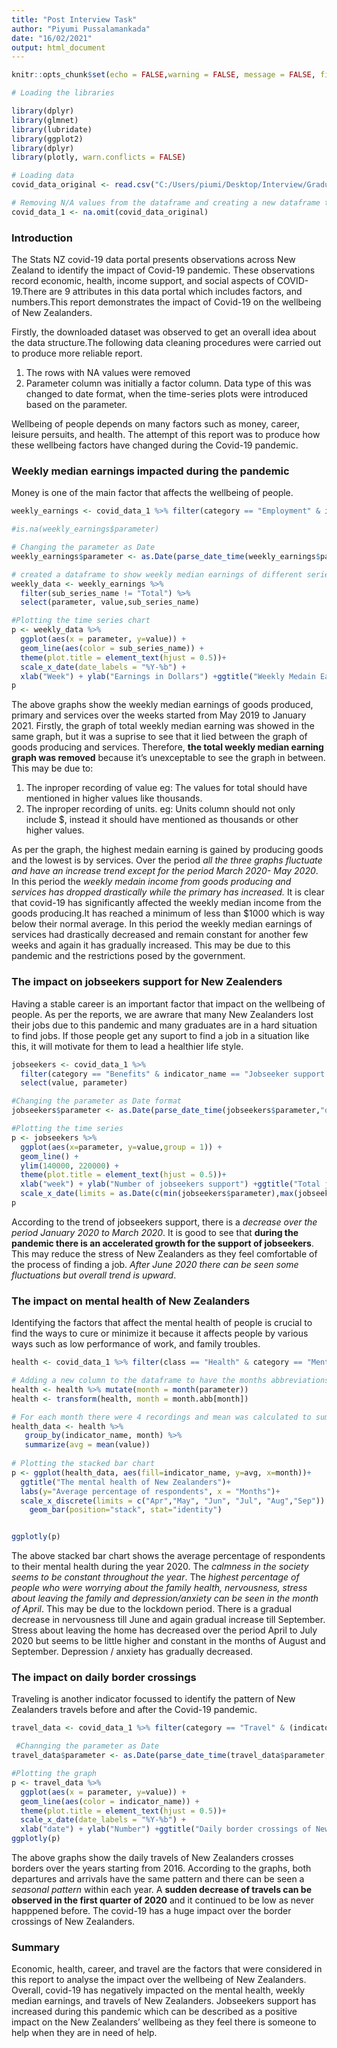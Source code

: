 ```yaml
---
title: "Post Interview Task"
author: "Piyumi Pussalamankada"
date: "16/02/2021"
output: html_document
---
```


```r
knitr::opts_chunk$set(echo = FALSE,warning = FALSE, message = FALSE, fig.showtext = TRUE)
```


```r
# Loading the libraries

library(dplyr)
library(glmnet)
library(lubridate) 
library(ggplot2)
library(dplyr)
library(plotly, warn.conflicts = FALSE)
```

```r
# Loading data
covid_data_original <- read.csv("C:/Users/piumi/Desktop/Interview/Graduate_Analyst_Feb/Covid.csv")
```

```r

# Removing N/A values from the dataframe and creating a new dataframe to use for the below graphs
covid_data_1 <- na.omit(covid_data_original)
```

### Introduction

The Stats NZ covid-19 data portal presents observations across New Zealand to identify the impact of Covid-19 pandemic. These observations record economic, health, income support, and social aspects of COVID-19.There are 9 attributes in this data portal which includes factors, and numbers.This report demonstrates the impact of Covid-19 on the wellbeing of New Zealanders.


<p>Firstly, the downloaded dataset was observed to get an overall idea about the data structure.The following data cleaning procedures were carried out to produce more reliable report.</p>
1. The rows with NA values were removed
2. Parameter column was initially a factor column. Data type of this was changed to date format, when the time-series plots were introduced based on the parameter.

Wellbeing of people depends on many factors such as money, career, leisure persuits, and health. The attempt of this report was to produce how these wellbeing factors have changed during the Covid-19 pandemic. 

### Weekly median earnings impacted during the pandemic

Money is one of the main factor that affects the wellbeing of people.

```r

weekly_earnings <- covid_data_1 %>% filter(category == "Employment" & indicator_name == "Weekly median earnings (34 days)")

#is.na(weekly_earnings$parameter) 

# Changing the parameter as Date
weekly_earnings$parameter <- as.Date(parse_date_time(weekly_earnings$parameter,"dmy"))

# created a dataframe to show weekly median earnings of different series except for "total"
weekly_data <- weekly_earnings %>%
  filter(sub_series_name != "Total") %>%
  select(parameter, value,sub_series_name) 

#Plotting the time series chart
p <- weekly_data %>%
  ggplot(aes(x = parameter, y=value)) +
  geom_line(aes(color = sub_series_name)) +
  theme(plot.title = element_text(hjust = 0.5))+
  scale_x_date(date_labels = "%Y-%b") +
  xlab("Week") + ylab("Earnings in Dollars") +ggtitle("Weekly Medain Earnings")
p
```

<p>The above graphs show the weekly median earnings of goods produced, primary and services over the weeks started from May 2019 to January 2021. Firstly, the graph of total weekly median earning was showed in the same graph, but it was a suprise to see that it lied between the graph of goods producing and services. Therefore, **the total weekly median earning graph was removed** because it's unexceptable to see the graph in between. This may be due to:</p>
1. The inproper recording of value 
eg: The values for total should have mentioned in higher values like thousands.
2. The inproper recording of units. 
eg: Units column should not only include $, instead it should have mentioned as thousands or other higher values.

<p>As per the graph, the highest medain earning is gained by producing goods and the lowest is by services. Over the period *all the three graphs fluctuate and have an increase trend except for the period March 2020- May 2020*. In this period the *weekly medain income from goods producing and services has dropped drastically while the primary has increased.* It is clear that covid-19 has significantly affected the weekly median income from the goods producing.It has reached a minimum of less than $1000 which is way below their normal average. In this period the weekly median earnings of services had drastically decreased and remain constant for another few weeks and again it has gradually increased. This may be due to this pandemic and the restrictions posed by the government.</p>

### The impact on jobseekers support for New Zealenders
Having a stable career is an important factor that impact on the wellbeing of people. As per the reports, we are awrare that many New Zealanders lost their jobs due to this pandemic and many graduates are in a hard situation to find jobs. If those people get any suport to find a job in a situation like this, it will motivate for them to lead a healthier life style. 

```r

jobseekers <- covid_data_1 %>% 
  filter(category == "Benefits" & indicator_name == "Jobseeker support by region - weekly" & series_name == "Total") %>%
  select(value, parameter)

#Changing the parameter as Date format
jobseekers$parameter <- as.Date(parse_date_time(jobseekers$parameter,"dmy"))

#Plotting the time series
p <- jobseekers %>%
  ggplot(aes(x=parameter, y=value,group = 1)) +
  geom_line() +
  ylim(140000, 220000) +
  theme(plot.title = element_text(hjust = 0.5))+
  xlab("week") + ylab("Number of jobseekers support") +ggtitle("Total jobseekers support by region - weekly") +
  scale_x_date(limits = as.Date(c(min(jobseekers$parameter),max(jobseekers$parameter))))
p
```

According to the trend of jobseekers support, there is a *decrease over the period January 2020 to March 2020*. It is good to see that **during the pandemic there is an accelerated growth for the support of jobseekers**. This may reduce the stress of New Zealanders as they feel comfortable of the process of finding a job. *After June 2020 there can be seen some fluctuations but overall trend is upward*. 

### The impact on mental health of New Zealanders

Identifying the factors that affect the mental health of people is crucial to find the ways to cure or minimize it because it affects people by various ways such as low performance of work, and family troubles.

```r

health <- covid_data_1 %>% filter(class == "Health" & category == "Mental health" & sub_series_name == "Percentage of respondents")

# Adding a new column to the dataframe to have the months abbreviations
health <- health %>% mutate(month = month(parameter))
health <- transform(health, month = month.abb[month]) 

# For each month there were 4 recordings and mean was calculated to summarize the data
health_data <- health %>%
   group_by(indicator_name, month) %>%
   summarize(avg = mean(value)) 
  
# Plotting the stacked bar chart
p <- ggplot(health_data, aes(fill=indicator_name, y=avg, x=month))+
  ggtitle("The mental health of New Zealanders")+
  labs(y="Average percentage of respondents", x = "Months")+
  scale_x_discrete(limits = c("Apr","May", "Jun", "Jul", "Aug","Sep")) +
    geom_bar(position="stack", stat="identity") 


ggplotly(p)

```

The above stacked bar chart shows the average percentage of respondents to their mental health during the year 2020. The *calmness in the society seems to be constant throughout the year*. The *highest percentage of people who were worrying about the family health, nervousness, stress about leaving the family and depression/anxiety can be seen in the month of April*. This may be due to the lockdown period. There is a gradual decrease in nervousness till June and again gradual increase till September. Stress about leaving the home has decreased over the period April to July 2020 but seems to be little higher and constant in the months of August and September. Depression / anxiety has gradually decreased. 

### The impact on daily border crossings

Traveling is another indicator focussed to identify the pattern of New Zealanders travels before and after the Covid-19 pandemic.

```r


travel_data <- covid_data_1 %>% filter(category == "Travel" & (indicator_name == "Daily border crossings - arrivals" | indicator_name == "Daily border crossings - departures") & series_name == "New Zealand passport")

 #Channging the parameter as Date
travel_data$parameter <- as.Date(parse_date_time(travel_data$parameter,"dmy"))

#Plotting the graph
p <- travel_data %>%
  ggplot(aes(x = parameter, y=value)) +
  geom_line(aes(color = indicator_name)) +
  theme(plot.title = element_text(hjust = 0.5))+
  scale_x_date(date_labels = "%Y-%b") +
  xlab("date") + ylab("Number") +ggtitle("Daily border crossings of New Zealanders")
ggplotly(p)
```
The above graphs show the daily travels of New Zealanders crosses borders over the years starting from 2016.  According to the graphs, both departures and arrivals have the same pattern and there can be seen a *seasonal pattern* within each year. A **sudden decrease of travels can be observed in the first quarter of 2020** and it continued to be low as never happpened before. The covid-19 has a huge impact over the border crossings of New Zealanders.

### Summary 
Economic, health, career, and travel are the factors that were considered in this report to analyse the impact over the wellbeing of New Zealanders. Overall, covid-19 has negatively impacted on the mental health, weekly median earnings, and travels of New Zealanders. Jobseekers support has increased during this pandemic which can be described as a positive impact on the New Zealanders' wellbeing as they feel there is someone to help when they are in need of help.




